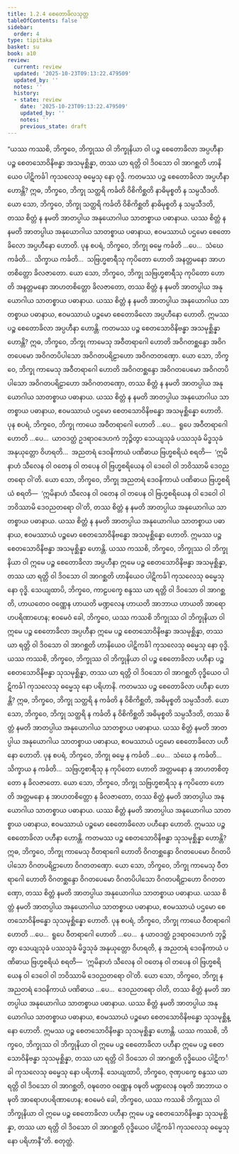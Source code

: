 ```yaml
---
title: 1.2.4 စေတောခိလသုတ္တ
tableOfContents: false
sidebar:
  order: 4
type: tipitaka
basket: su
book: a10
review:
  current: review
  updated: '2025-10-23T09:13:22.479509'
  updated_by: ''
  notes: ''
  history:
  - state: review
    date: '2025-10-23T09:13:22.479509'
    updated_by: ''
    notes: ''
    previous_state: draft
---
```



<ReviewStatus review={frontmatter.review} showDetails={true} />

<HypothesisAnnotation frontmatter={frontmatter} />

<DynamicBreadcrumb />

<Division number="14" book="a10" e="ch" v="17" p="270">

<Paragraph number="64" book="a10">
“ယဿ ကဿစိ, ဘိက္ခဝေ, ဘိက္ခုဿ ဝါ ဘိက္ခုနိယာ ဝါ ပဉ္စ စေတောခိလာ အပ္ပဟီနာ ပဉ္စ စေတသောဝိနိဗန္ဓာ အသမုစ္ဆိန္နာ, တဿ ယာ ရတ္တိ ဝါ ဒိဝသော ဝါ အာဂစ္ဆတိ ဟာနိယေဝ ပါဋိကင်္ခါ ကုသလေသု ဓမ္မေသု နော ဝုဒ္ဓိ.
</Paragraph>

<Paragraph number="65" book="a10">
ကတမဿ ပဉ္စ စေတောခိလာ အပ္ပဟီနာ ဟောန္တိ? ဣဓ, ဘိက္ခဝေ, ဘိက္ခု သတ္ထရိ ကင်္ခတိ ဝိစိကိစ္ဆတိ နာဓိမုစ္စတိ န သမ္ပသီဒတိ. ယော သော, ဘိက္ခဝေ, ဘိက္ခု သတ္ထရိ ကင်္ခတိ ဝိစိကိစ္ဆတိ နာဓိမုစ္စတိ န သမ္ပသီဒတိ, တဿ စိတ္တံ န နမတိ အာတပ္ပါယ အနုယောဂါယ သာတစ္စာယ ပဓာနာယ. ယဿ စိတ္တံ န နမတိ အာတပ္ပါယ အနုယောဂါယ သာတစ္စာယ ပဓာနာယ, ဧဝမဿာယံ ပဌမော စေတောခိလော အပ္ပဟီနော ဟောတိ.
</Paragraph>

<Paragraph number="66" book="a10">
ပုန စပရံ, ဘိက္ခဝေ, ဘိက္ခု ဓမ္မေ ကင်္ခတိ …ပေ…  သံဃေ ကင်္ခတိ…  သိက္ခာယ ကင်္ခတိ…  သဗြဟ္မစာရီသု ကုပိတော ဟောတိ အနတ္တမနော အာဟတစိတ္တော ခိလဇာတော. ယော သော, ဘိက္ခဝေ, ဘိက္ခု သဗြဟ္မစာရီသု ကုပိတော ဟောတိ အနတ္တမနော အာဟတစိတ္တော ခိလဇာတော, တဿ စိတ္တံ န နမတိ အာတပ္ပါယ အနုယောဂါယ သာတစ္စာယ ပဓာနာယ. ယဿ စိတ္တံ န နမတိ အာတပ္ပါယ အနုယောဂါယ သာတစ္စာယ ပဓာနာယ, ဧဝမဿာယံ ပဉ္စမော စေတောခိလော အပ္ပဟီနော ဟောတိ. ဣမဿ ပဉ္စ စေတောခိလာ အပ္ပဟီနာ ဟောန္တိ.
</Paragraph>

<Paragraph number="67" book="a10">
ကတမဿ ပဉ္စ စေတသောဝိနိဗန္ဓာ အသမုစ္ဆိန္နာ ဟောန္တိ? ဣဓ, ဘိက္ခဝေ, ဘိက္ခု ကာမေသု အဝီတရာဂေါ ဟောတိ အဝိဂတစ္ဆန္ဒော အဝိဂတပေမော အဝိဂတပိပါသော အဝိဂတပရိဠာဟော အဝိဂတတဏှော. ယော သော, ဘိက္ခဝေ, ဘိက္ခု ကာမေသု အဝီတရာဂေါ ဟောတိ အဝိဂတစ္ဆန္ဒော အဝိဂတပေမော အဝိဂတပိပါသော အဝိဂတပရိဠာဟော အဝိဂတတဏှော, တဿ စိတ္တံ န နမတိ အာတပ္ပါယ အနုယောဂါယ သာတစ္စာယ ပဓာနာယ. ယဿ စိတ္တံ န နမတိ အာတပ္ပါယ အနုယောဂါယ သာတစ္စာယ ပဓာနာယ, ဧဝမဿာယံ ပဌမော စေတသောဝိနိဗန္ဓော အသမုစ္ဆိန္နော ဟောတိ.
</Paragraph>

<Paragraph number="68" book="a10">
ပုန စပရံ, ဘိက္ခဝေ, ဘိက္ခု ကာယေ အဝီတရာဂေါ ဟောတိ …ပေ…  ရူပေ အဝီတရာဂေါ ဟောတိ …ပေ…  ယာဝဒတ္ထံ ဥဒရာဝဒေဟကံ ဘုဉ္ဇိတွာ သေယျသုခံ ပဿသုခံ မိဒ္ဓသုခံ အနုယုတ္တော ဝိဟရတိ…  အညတရံ ဒေဝနိကာယံ ပဏိဓာယ ဗြဟ္မစရိယံ စရတိ—  ‘ဣမိနာဟံ သီလေန ဝါ ဝတေန ဝါ တပေန ဝါ ဗြဟ္မစရိယေန ဝါ ဒေဝေါ ဝါ ဘဝိဿာမိ ဒေဝညတရော ဝါ’တိ. ယော သော, ဘိက္ခဝေ, ဘိက္ခု အညတရံ ဒေဝနိကာယံ ပဏိဓာယ ဗြဟ္မစရိယံ စရတိ—  ‘ဣမိနာဟံ သီလေန ဝါ ဝတေန ဝါ တပေန ဝါ ဗြဟ္မစရိယေန ဝါ ဒေဝေါ ဝါ ဘဝိဿာမိ ဒေဝညတရော ဝါ’တိ, တဿ စိတ္တံ န နမတိ အာတပ္ပါယ အနုယောဂါယ သာတစ္စာယ ပဓာနာယ. ယဿ စိတ္တံ န နမတိ အာတပ္ပါယ အနုယောဂါယ သာတစ္စာယ ပဓာနာယ, ဧဝမဿာယံ ပဉ္စမော စေတသောဝိနိဗန္ဓော အသမုစ္ဆိန္နော ဟောတိ. ဣမဿ ပဉ္စ စေတသောဝိနိဗန္ဓာ အသမုစ္ဆိန္နာ ဟောန္တိ.
</Paragraph>

<Paragraph number="69" book="a10">
ယဿ ကဿစိ, ဘိက္ခဝေ, ဘိက္ခုဿ ဝါ ဘိက္ခုနိယာ ဝါ ဣမေ ပဉ္စ စေတောခိလာ အပ္ပဟီနာ ဣမေ ပဉ္စ စေတသောဝိနိဗန္ဓာ အသမုစ္ဆိန္နာ, တဿ ယာ ရတ္တိ ဝါ ဒိဝသော ဝါ အာဂစ္ဆတိ ဟာနိယေဝ ပါဋိကင်္ခါ ကုသလေသု ဓမ္မေသု နော ဝုဒ္ဓိ.
</Paragraph>

<Paragraph number="70" book="a10">
သေယျထာပိ, ဘိက္ခဝေ, ကာဠပက္ခေ စန္ဒဿ ယာ ရတ္တိ ဝါ ဒိဝသော ဝါ အာဂစ္ဆတိ, ဟာယတေဝ ဝဏ္ဏေန ဟာယတိ မဏ္ဍလေန ဟာယတိ အာဘာယ ဟာယတိ အာရောဟပရိဏာဟေန; ဧဝမေဝံ ခေါ, ဘိက္ခဝေ, ယဿ ကဿစိ ဘိက္ခုဿ ဝါ ဘိက္ခုနိယာ ဝါ ဣမေ ပဉ္စ စေတောခိလာ အပ္ပဟီနာ ဣမေ ပဉ္စ စေတသောဝိနိဗန္ဓာ အသမုစ္ဆိန္နာ, တဿ ယာ ရတ္တိ ဝါ ဒိဝသော ဝါ အာဂစ္ဆတိ ဟာနိယေဝ ပါဋိကင်္ခါ ကုသလေသု ဓမ္မေသု နော ဝုဒ္ဓိ.
</Paragraph>

<Paragraph number="71" book="a10">
ယဿ ကဿစိ, ဘိက္ခဝေ, ဘိက္ခုဿ ဝါ ဘိက္ခုနိယာ ဝါ ပဉ္စ စေတောခိလာ ပဟီနာ ပဉ္စ စေတသောဝိနိဗန္ဓာ သုသမုစ္ဆိန္နာ, တဿ ယာ ရတ္တိ ဝါ ဒိဝသော ဝါ အာဂစ္ဆတိ ဝုဒ္ဓိယေဝ ပါဋိကင်္ခါ ကုသလေသု ဓမ္မေသု နော ပရိဟာနိ.
</Paragraph>

<Paragraph number="72" book="a10">
ကတမဿ ပဉ္စ စေတောခိလာ ပဟီနာ ဟောန္တိ? ဣဓ, ဘိက္ခဝေ, ဘိက္ခု သတ္ထရိ န ကင်္ခတိ န ဝိစိကိစ္ဆတိ, အဓိမုစ္စတိ သမ္ပသီဒတိ. ယော သော, ဘိက္ခဝေ, ဘိက္ခု သတ္ထရိ န ကင်္ခတိ န ဝိစိကိစ္ဆတိ အဓိမုစ္စတိ သမ္ပသီဒတိ, တဿ စိတ္တံ နမတိ အာတပ္ပါယ အနုယောဂါယ သာတစ္စာယ ပဓာနာယ. ယဿ စိတ္တံ နမတိ အာတပ္ပါယ အနုယောဂါယ သာတစ္စာယ ပဓာနာယ, ဧဝမဿာယံ ပဌမော စေတောခိလော ပဟီနော ဟောတိ.
</Paragraph>

<Paragraph number="73" book="a10">
ပုန စပရံ, ဘိက္ခဝေ, ဘိက္ခု ဓမ္မေ န ကင်္ခတိ …ပေ…  သံဃေ န ကင်္ခတိ…  သိက္ခာယ န ကင်္ခတိ…  သဗြဟ္မစာရီသု န ကုပိတော ဟောတိ အတ္တမနော န အာဟတစိတ္တော န ခိလဇာတော. ယော သော, ဘိက္ခဝေ, ဘိက္ခု သဗြဟ္မစာရီသု န ကုပိတော ဟောတိ အတ္တမနော န အာဟတစိတ္တော န ခိလဇာတော, တဿ စိတ္တံ နမတိ အာတပ္ပါယ အနုယောဂါယ သာတစ္စာယ ပဓာနာယ. ယဿ စိတ္တံ နမတိ အာတပ္ပါယ အနုယောဂါယ သာတစ္စာယ ပဓာနာယ, ဧဝမဿာယံ ပဉ္စမော စေတောခိလော ပဟီနော ဟောတိ. ဣမဿ ပဉ္စ စေတောခိလာ ပဟီနာ ဟောန္တိ.
</Paragraph>

<Paragraph number="74" book="a10">
ကတမဿ ပဉ္စ စေတသောဝိနိဗန္ဓာ သုသမုစ္ဆိန္နာ ဟောန္တိ? ဣဓ, ဘိက္ခဝေ, ဘိက္ခု ကာမေသု ဝီတရာဂေါ ဟောတိ ဝိဂတစ္ဆန္ဒော ဝိဂတပေမော ဝိဂတပိပါသော ဝိဂတပရိဠာဟော ဝိဂတတဏှော. ယော သော, ဘိက္ခဝေ, ဘိက္ခု ကာမေသု ဝီတရာဂေါ ဟောတိ ဝိဂတစ္ဆန္ဒော ဝိဂတပေမော ဝိဂတပိပါသော ဝိဂတပရိဠာဟော ဝိဂတတဏှော, တဿ စိတ္တံ နမတိ အာတပ္ပါယ အနုယောဂါယ သာတစ္စာယ ပဓာနာယ. ယဿ စိတ္တံ နမတိ အာတပ္ပါယ အနုယောဂါယ သာတစ္စာယ ပဓာနာယ, ဧဝမဿာယံ ပဌမော စေတသောဝိနိဗန္ဓော သုသမုစ္ဆိန္နော ဟောတိ.
</Paragraph>

<Paragraph number="75" book="a10">
ပုန စပရံ, ဘိက္ခဝေ, ဘိက္ခု ကာယေ ဝီတရာဂေါ ဟောတိ …ပေ…  ရူပေ ဝီတရာဂေါ ဟောတိ …ပေ…  န ယာဝဒတ္ထံ ဥဒရာဝဒေဟကံ ဘုဉ္ဇိတွာ သေယျသုခံ ပဿသုခံ မိဒ္ဓသုခံ အနုယုတ္တော ဝိဟရတိ, န အညတရံ ဒေဝနိကာယံ ပဏိဓာယ ဗြဟ္မစရိယံ စရတိ—  ‘ဣမိနာဟံ သီလေန ဝါ ဝတေန ဝါ တပေန ဝါ ဗြဟ္မစရိယေန ဝါ ဒေဝေါ ဝါ ဘဝိဿာမိ ဒေဝညတရော ဝါ’တိ. ယော သော, ဘိက္ခဝေ, ဘိက္ခု န အညတရံ ဒေဝနိကာယံ ပဏိဓာယ …ပေ…  ဒေဝညတရော ဝါတိ, တဿ စိတ္တံ နမတိ အာတပ္ပါယ အနုယောဂါယ သာတစ္စာယ ပဓာနာယ. ယဿ စိတ္တံ နမတိ အာတပ္ပါယ အနုယောဂါယ သာတစ္စာယ ပဓာနာယ, ဧဝမဿာယံ ပဉ္စမော စေတသောဝိနိဗန္ဓော သုသမုစ္ဆိန္နော ဟောတိ. ဣမဿ ပဉ္စ စေတသောဝိနိဗန္ဓာ သုသမုစ္ဆိန္နာ ဟောန္တိ.
</Paragraph>

<Paragraph number="76" book="a10">
ယဿ ကဿစိ, ဘိက္ခဝေ, ဘိက္ခုဿ ဝါ ဘိက္ခုနိယာ ဝါ ဣမေ ပဉ္စ စေတောခိလာ ပဟီနာ ဣမေ ပဉ္စ စေတသောဝိနိဗန္ဓာ သုသမုစ္ဆိန္နာ, တဿ ယာ ရတ္တိ ဝါ ဒိဝသော ဝါ အာဂစ္ဆတိ ဝုဒ္ဓိယေဝ ပါဋိကင်္ခါ ကုသလေသု ဓမ္မေသု နော ပရိဟာနိ.
</Paragraph>

<Paragraph number="77" book="a10">
သေယျထာပိ, ဘိက္ခဝေ, ဇုဏှပက္ခေ စန္ဒဿ ယာ ရတ္တိ ဝါ ဒိဝသော ဝါ အာဂစ္ဆတိ, ဝဍ္ဎတေဝ ဝဏ္ဏေန ဝဍ္ဎတိ မဏ္ဍလေန ဝဍ္ဎတိ အာဘာယ ဝဍ္ဎတိ အာရောဟပရိဏာဟေန; ဧဝမေဝံ ခေါ, ဘိက္ခဝေ, ယဿ ကဿစိ ဘိက္ခုဿ ဝါ ဘိက္ခုနိယာ ဝါ ဣမေ ပဉ္စ စေတောခိလာ ပဟီနာ ဣမေ ပဉ္စ စေတသောဝိနိဗန္ဓာ သုသမုစ္ဆိန္နာ, တဿ ယာ ရတ္တိ ဝါ ဒိဝသော ဝါ အာဂစ္ဆတိ ဝုဒ္ဓိယေဝ ပါဋိကင်္ခါ ကုသလေသု ဓမ္မေသု နော ပရိဟာနီ”တိ.

</Paragraph>
</Division>

<Paragraph number="78" type="center" book="a10">
စတုတ္ထံ.
</Paragraph>